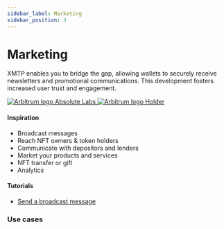 ```yaml
---
sidebar_label: Marketing
sidebar_position: 3
---
```



# Marketing

XMTP enables you to bridge the gap, allowing wallets to securely receive newsletters and promotional communications. This development fosters increased user trust and engagement.

<div class="chain-list">
  <a href="https://absolutelabs.io/" class="chain-item">
    <img src={absolute} alt="Arbitrum logo" />
    <span>Absolute Labs</span>
  </a>
  <a href="https://www.holder.xyz/" class="chain-item">
    <img src={holder} alt="Arbitrum logo" />
    <span>Holder</span>
  </a>
</div>

#### Inspiration

- Broadcast messages
- Reach NFT owners & token holders
- Communicate with depositors and lenders
- Market your products and services
- NFT transfer or gift
- Analytics

#### Tutorials

- [Send a broadcast message](/docs/tutorials/broadcast)

### Use cases


<Usecases />
